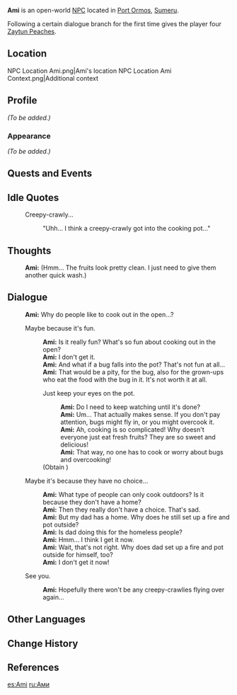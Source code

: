 {{Meta
<!-- Remove this template after adding the missing info -->
|missing_NPC_profile  = yes
}}
{{Character Infobox
|type             = Open-World NPC
|image            = NPC Ami.png
|region           = Sumeru
|location         = Sumeru
|affiliation      = 
|title            = 

|ancestry         = <!-- Clan/family -->
|father           = Jahangir
|mother           = 
|spouse           = 
|sibling          = 
|child            = 
|relative         = 

|voiceEN          = [[imdb:nm3158889|Jennifer Sun Bell]]<ref name="Jennifer Sun Bell 2">Twitter: [https://twitter.com/JenniferSunBell/status/1591305867424845824 EN VA Self Announcement] ([https://web.archive.org/web/20221118052456/https://twitter.com/JenniferSunBell/status/1591305867424845824 Archived])</ref>
|voiceCN          = 
|voiceJP          = 
|dialoguereward   = {{Card|Zaytun Peach|4}}
}}
'''Ami''' is an open-world [[NPC]] located in [[Port Ormos]], [[Sumeru]].

Following a certain dialogue branch for the first time gives the player four [[Zaytun Peach]]es.

==Location==
<gallery>
NPC Location Ami.png|Ami's location
NPC Location Ami Context.png|Additional context
</gallery>

==Profile==
''(To be added.)''

===Appearance===
''(To be added.)''

==Quests and Events==
{{Quests and Events}}

==Idle Quotes==
{{Dialogue Start}}
:{{DIcon|Idle}} Creepy-crawly...
::{{A|VO Ami 01.ogg}} "Uhh... I think a creepy-crawly got into the cooking pot..."
{{Dialogue End}}

==Thoughts==
{{All Schemes to Know Explanation|name=Ami}}
{{Dialogue Start}}
:{{A|VO Ami All Schemes to Know 01.ogg}} '''Ami:''' (Hmm... The fruits look pretty clean. I just need to give them another quick wash.)
{{Dialogue End}}

==Dialogue==
{{Dialogue Start}}
:'''Ami:''' Why do people like to cook out in the open...?
:{{DIcon}} Maybe because it's fun.
::'''Ami:''' Is it really fun? What's so fun about cooking out in the open?
::'''Ami:''' I don't get it.
::'''Ami:''' And what if a bug falls into the pot? That's not fun at all...
::'''Ami:''' That would be a pity, for the bug, also for the grown-ups who eat the food with the bug in it. It's not worth it at all.
::{{DIcon|Reward}} Just keep your eyes on the pot.
:::'''Ami:''' Do I need to keep watching until it's done?
:::'''Ami:''' Um... That actually makes sense. If you don't pay attention, bugs might fly in, or you might overcook it.
:::'''Ami:''' Ah, cooking is so complicated! Why doesn't everyone just eat fresh fruits? They are so sweet and delicious!
:::'''Ami:''' That way, no one has to cook or worry about bugs and overcooking!
::;(Obtain {{Item|Zaytun Peach|20|x=4}})
:{{DIcon}} Maybe it's because they have no choice...
::'''Ami:''' What type of people can only cook outdoors? Is it because they don't have a home?
::'''Ami:''' Then they really don't have a choice. That's sad.
::'''Ami:''' But my dad has a home. Why does he still set up a fire and pot outside?
::'''Ami:''' Is dad doing this for the homeless people?
::'''Ami:''' Hmm... I think I get it now.
::'''Ami:''' Wait, that's not right. Why does dad set up a fire and pot outside for himself, too?
::'''Ami:''' I don't get it now!
:{{DIcon}} See you.
::'''Ami:''' Hopefully there won't be any creepy-crawlies flying over again...
{{Dialogue End}}

<!--
==Event Dialogue==
===Event Name===
{{Dialogue Start}}
:'''{{subst:PAGENAME}}:'''
{{Dialogue End}}

==Trivia==
* 
-->
==Other Languages==
{{Other Languages
|default_hidden = 1
|en      = Ami
|zhs     = 阿米
|zhs_rm  = Āmǐ
|zht     = 阿米
|zht_rm  = Āmǐ
|ja      = アミ
|ja_rm   = Ami
|ko      = 아미
|es      = Ami
|fr      = Ami
|ru      = Ами
|th      = Ami
|vi      = Ami
|de      = Ami
|id      = Ami
|pt      = Ami
|tr      = Ami
|it      = Ami
}}

==Change History==
{{Change History|3.0}}

==References==
{{Reflist}}

[[es:Ami]]
[[ru:Ами]]